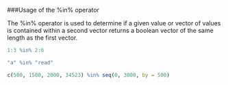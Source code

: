 ###Usage of the %in% operator

The %in% operator is used to determine if a given value or vector of values is contained within a second vector returns a boolean vector of the same length as the first vector.

```r
1:3 %in% 2:6

"a" %in% "read"

c(500, 1500, 2000, 34523) %in% seq(0, 3000, by = 500)

```
